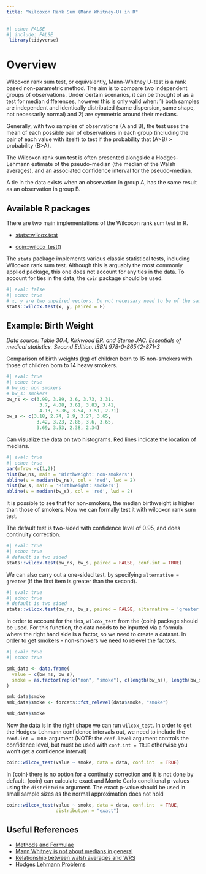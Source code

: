 ```yaml
---
title: "Wilcoxon Rank Sum (Mann Whitney-U) in R"
---
```


```r
#| echo: FALSE
#| include: FALSE
 library(tidyverse)
```

# Overview

Wilcoxon rank sum test, or equivalently, Mann-Whitney U-test is a rank based non-parametric method. The aim is to compare two independent groups of observations. Under certain scenarios, it can be thought of as a test for median differences, however this is only valid when: 1) both samples are independent and identically distributed (same dispersion, same shape, not necessarily normal) and 2) are symmetric around their medians.

Generally, with two samples of observations (A and B), the test uses the mean of each possible pair of observations in each group (including the pair of each value with itself) to test if the probability that (A\>B) \> probability (B\>A).

The Wilcoxon rank sum test is often presented alongside a Hodges-Lehmann estimate of the pseudo-median (the median of the Walsh averages), and an associated confidence interval for the pseudo-median.

A tie in the data exists when an observation in group A, has the same result as an observation in group B.


## Available R packages

There are two main implementations of the Wilcoxon rank sum test in R.

-   [stats::wilcox.test](https://www.rdocumentation.org/packages/stats/versions/3.6.2/topics/wilcox.test)

-   [coin::wilcox_test()](https://cran.r-project.org/web/packages/coin/coin.pdf)

The `stats` package implements various classic statistical tests, including Wilcoxon rank sum test. Although this is arguably the most commonly applied package, this one does not account for any ties in the data. To account for ties in the data, the `coin` package should be used.

```r
#| eval: false
#| echo: true
# x, y are two unpaired vectors. Do not necessary need to be of the same length.
stats::wilcox.test(x, y, paired = F)
```

## Example: Birth Weight

*Data source: Table 30.4, Kirkwood BR. and Sterne JAC. Essentials of medical statistics. Second Edition. ISBN 978-0-86542-871-3*

Comparison of birth weights (kg) of children born to 15 non-smokers with those of children born to 14 heavy smokers.

```r
#| eval: true
#| echo: true
# bw_ns: non smokers
# bw_s: smokers
bw_ns <- c(3.99, 3.89, 3.6, 3.73, 3.31, 
            3.7, 4.08, 3.61, 3.83, 3.41, 
            4.13, 3.36, 3.54, 3.51, 2.71)
bw_s <- c(3.18, 2.74, 2.9, 3.27, 3.65, 
           3.42, 3.23, 2.86, 3.6, 3.65, 
           3.69, 3.53, 2.38, 2.34)
```

Can visualize the data on two histograms. Red lines indicate the location of medians.

```r
#| eval: true
#| echo: true
par(mfrow =c(1,2))
hist(bw_ns, main = 'Birthweight: non-smokers')
abline(v = median(bw_ns), col = 'red', lwd = 2)
hist(bw_s, main = 'Birthweight: smokers')
abline(v = median(bw_s), col = 'red', lwd = 2)
```

It is possible to see that for non-smokers, the median birthweight is higher than those of smokers. Now we can formally test it with wilcoxon rank sum test.

The default test is two-sided with confidence level of 0.95, and does continuity correction.

```r
#| eval: true
#| echo: true
# default is two sided
stats::wilcox.test(bw_ns, bw_s, paired = FALSE, conf.int = TRUE)
```

We can also carry out a one-sided test, by specifying `alternative = greater` (if the first item is greater than the second).

```r
#| eval: true
#| echo: true
# default is two sided
stats::wilcox.test(bw_ns, bw_s, paired = FALSE, alternative = 'greater')
```

In order to account for the ties, `wilcox_test` from the {coin} package should be used. For this function, the data needs to be inputted via a formula where the right hand side is a factor, so we need to create a dataset. In order to get smokers - non-smokers we need to relevel the factors.

```r
#| eval: true
#| echo: true

smk_data <- data.frame(
  value = c(bw_ns, bw_s), 
  smoke = as.factor(rep(c("non", "smoke"), c(length(bw_ns), length(bw_s))))
) 

smk_data$smoke
smk_data$smoke <- forcats::fct_relevel(data$smoke, "smoke")

smk_data$smoke
```

Now the data is in the right shape we can run `wilcox_test`. In order to get the Hodges-Lehmann confidence intervals out, we need to include the `conf.int = TRUE` argument.(NOTE: the `conf.level` argument controls the confidence level, but must be used with `conf.int = TRUE` otherwise you won't get a confidence interval)

```r
coin::wilcox_test(value ~ smoke, data = data, conf.int  = TRUE)
```

In {coin} there is no option for a continuity correction and it is not done by default. {coin} can calculate exact and Monte Carlo conditional p-values using the `distribtuion` argument. The exact p-value should be used in small sample sizes as the normal approximation does not hold

```r

coin::wilcox_test(value ~ smoke, data = data, conf.int  = TRUE,
                  distribution = "exact")
```

## Useful References

-   [Methods and Formulae](https://support.minitab.com/en-us/minitab/help-and-how-to/statistics/nonparametrics/how-to/1-sample-wilcoxon/methods-and-formulas/methods-and-formulas)
-   [Mann Whitney is not about medians in general](https://github.com/adrianolszewski/Mann-Whitney-is-not-about-medians-in-general/blob/main/Mann_Whitney_Wilcoxon_fails_as_test_of_medians_literature.md)
-   [Relationship between walsh averages and WRS](https://stats.stackexchange.com/questions/215889/prove-the-relationship-between-walsh-averages-and-wilcoxon-signed-rank-test)
-   [Hodges Lehmann Problems](https://aakinshin.net/posts/r-hodges-lehmann-problems)